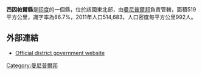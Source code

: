 '''西因帕爾縣'''是[[印度|印度]]的一個縣，位於該國東北部，由[[曼尼普爾邦|曼尼普爾邦]]負責管轄，面積519平方公里，識字率為86.7%，2011年人口514,683，人口密度每平方公里992人。

==外部連結==
* [http://imphalwest.nic.in/ Official district government website]

{{India-geo-stub}}
[[Category:曼尼普爾邦|Category:曼尼普爾邦]]
